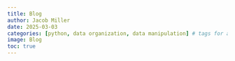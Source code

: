 ```yaml
---
title: Blog
author: Jacob Miller
date: 2025-03-03
categories: [python, data organization, data manipulation] # tags for a blog post (e.g., python)
image: Blog
toc: true
---
```


